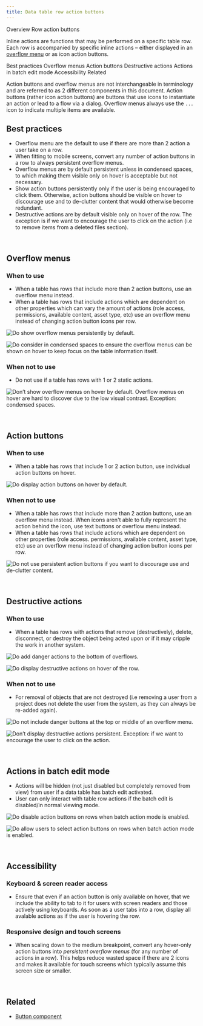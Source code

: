 ```yaml
---
title: Data table row action buttons
---
```



<Breadcrumb>
  <BreadcrumbItem href="/patterns/data-table/overview">Overview</BreadcrumbItem>
  <BreadcrumbItem isCurrentPage href="/patterns/data-table/column-alignment">
    Row action buttons
  </BreadcrumbItem>
</Breadcrumb>

<PageDescription>

Inline actions are functions that may be performed on a specific table row. Each row is accompanied by specific inline actions – either displayed in an [overflow menu](https://www.carbondesignsystem.com/components/overflow-menu/usage) or as icon action buttons.

</PageDescription>

<AnchorLinks>
  <AnchorLink>Best practices</AnchorLink>
  <AnchorLink>Overflow menus</AnchorLink>
  <AnchorLink>Action buttons</AnchorLink>
  <AnchorLink>Destructive actions</AnchorLink>
  <AnchorLink>Actions in batch edit mode</AnchorLink>
  <AnchorLink>Accessibility</AnchorLink>
  <AnchorLink>Related</AnchorLink>
</AnchorLinks>

<InlineNotification kind="info">

Action buttons and overflow menus are not interchangeable in terminology and are referred to as 2 different components in this document. <Link to="https://www.carbondesignsystem.com/components/button/usage">Action buttons</Link> (rather icon action buttons) are buttons that use icons to instantiate an action or lead to a flow via a dialog. <Link to="https://www.carbondesignsystem.com/components/overflow-menu/usage">Overflow menus</Link> always use the `...` icon to indicate multiple items are available.

</InlineNotification>



## Best practices

- Overflow menu are the default to use if there are more than 2 action a user take on a row.
- When fitting to mobile screens, convert any number of action buttons in a row to always persistent overflow menus.
- Overflow menus are by default persistent unless in condensed spaces, to which making them visible only on hover is acceptable but not necessary.
- Show action buttons persistently only if the user is being encouraged to click them. Otherwise, action buttons should be visible on hover to discourage use and to de-clutter content that would otherwise become redundant.
- Destructive actions are by default visible only on hover of the row. The exception is if we want to encourage the user to click on the action (i.e to remove items from a deleted files section).

<br />

## Overflow menus

### When to use

- When a table has rows that include more than 2 action buttons, use an overflow menu instead.
- When a table has rows that include actions which are dependent on other properties which can vary the amount of actions (role access, permissions, available content, asset type, etc) use an overflow menu instead of changing action button icons per row.

<DoDontRow>

<DoDont caption="Do show overflow menus persistently by default.">

![Do show overflow menus persistently by default.](images/row-actions_overflow1.png)

</DoDont>

<DoDont caption="Do consider in condensed spaces to ensure the overflow menus can be shown on hover to keep focus on the table information itself.">

![Do consider in condensed spaces to ensure the overflow menus can be shown on hover to keep focus on the table information itself.](images/row-actions_condensed.png)

</DoDont>

</DoDontRow>


### When not to use

- Do not use if a table has rows with 1 or 2 static actions.

<DoDontRow>

<DoDont type="dont" caption="Don’t show overflow menus on hover by default. Overflow menus on hover are hard to discover due to the low visual contrast. Exception: condensed spaces.">

![Don’t show overflow menus on hover by default. Overflow menus on hover are hard to discover due to the low visual contrast. Exception: condensed spaces.](images/row-actions_overflow2.png)

</DoDont>

</DoDontRow>

<br />

## Action buttons

### When to use

- When a table has rows that include 1 or 2 action button, use individual action buttons on hover.

<DoDontRow>

<DoDont caption="Do display action buttons on hover by default.">

![Do display action buttons on hover by default.](images/row-actions_persistent1.png)

</DoDont>

</DoDontRow>

### When not to use

- When a table has rows that include more than 2 action buttons, use an overflow menu instead.
When icons aren't able to fully represent the action behind the icon, use text buttons or overflow menu instead.
- When a table has rows that include actions which are dependent on other properties (role access. permissions, available content, asset type, etc) use an overflow menu instead of changing action button icons per row.

<DoDontRow>

<DoDont type="dont" caption="Do not use persistent action buttons if you want to discourage use and de-clutter content.">

![Do not use persistent action buttons if you want to discourage use and de-clutter content.](images/row-actions_persistent2.png)

</DoDont>

</DoDontRow>

<br />

## Destructive actions

### When to use

- When a table has rows with actions that remove (destructively), delete, disconnect, or destroy the object being acted upon or if it may cripple the work in another system.

<DoDontRow>

<DoDont caption="Do add danger actions to the bottom of overflows.">

![Do add danger actions to the bottom of overflows.](images/row-actions_destructive_last-item1.png)

</DoDont>

<DoDont caption="Do display destructive actions on hover of the row.">

![Do display destructive actions on hover of the row.](images/row-actions_destructive_hover1.png)

</DoDont>

</DoDontRow>

### When not to use

- For removal of objects that are not destroyed (i.e removing a user from a project does not delete the user from the system, as they can always be re-added again).


<DoDontRow>

<DoDont type="dont" caption="Do not include danger buttons at the top or middle of an overflow menu.">

![Do not include danger buttons at the top or middle of an overflow menu.](images/row-actions_destructive_last-item2.png)

</DoDont>

<DoDont type="dont" caption="Don’t display destructive actions persistent. Exception: if we want to encourage the user to click on the action.">

![Don’t display destructive actions persistent. Exception: if we want to encourage the user to click on the action.](images/row-actions_destructive_hover2.png)

</DoDont>

</DoDontRow>

<br />

## Actions in batch edit mode

- Actions will be hidden (not just disabled but completely removed from view) from user if a data table has batch edit activated.
- User can only interact with table row actions if the batch edit is disabled/in normal viewing mode.

<DoDontRow>
  <DoDont caption="Do disable action buttons on rows when batch action mode is enabled.">

![Do disable action buttons on rows when batch action mode is enabled.](images/row-actions_batch1.png)

  </DoDont>
  <DoDont type="dont" caption="Do allow users to select action buttons on rows when batch action mode is enabled.">

![Do allow users to select action buttons on rows when batch action mode is enabled.](images/row-actions_batch2.png)

  </DoDont>
</DoDontRow>

<br />

## Accessibility

### Keyboard & screen reader access

- Ensure that even if an action button is only available on hover, that we include the ability to tab to it for users with screen readers and those actively using keyboards. As soon as a user tabs into a row, display all avalable actions as if the user is hovering the row.

### Responsive design and touch screens

- When scaling down to the medium breakpoint, convert any hover-only action buttons into _persistent overflow menus_ (for any number of actions in a row). This helps reduce wasted space if there are 2 icons and makes it available for touch screens which typically assume this screen size or smaller.

<br />

## Related

- [Button component](https://www.carbondesignsystem.com/components/button/usage)